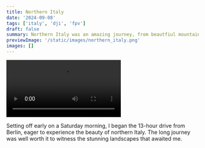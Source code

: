 ```yaml
---
title: Northern Italy
date: '2024-09-08'
tags: ['italy', 'dji', 'fpv']
draft: false
summary: Northern Italy was an amazing journey, from beautfiul mountains, lakes and trees to spectacular hiking trails.
previewImage: '/static/images/northern_italy.png'
images: []
---
```


<video controls>
  <source src="/static/videos/sorapis_lake.mp4" type="video/mp4" />
</video>

Setting off early on a Saturday morning, I began the 13-hour drive from Berlin, eager to experience the beauty of northern Italy. The long journey was well worth it to witness the stunning landscapes that awaited me.
